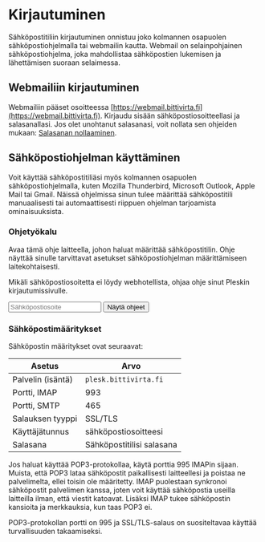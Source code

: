 # Kirjautuminen

Sähköpostitiliin kirjautuminen onnistuu joko kolmannen osapuolen sähköpostiohjelmalla tai webmailin kautta. Webmail on selainpohjainen sähköpostiohjelma, joka mahdollistaa sähköpostien lukemisen ja lähettämisen suoraan selaimessa.

## Webmailiin kirjautuminen

Webmailiin pääset osoitteessa [https://webmail.bittivirta.fi](https://webmail.bittivirta.fi). Kirjaudu sisään sähköpostiosoitteellasi ja salasanallasi. Jos olet unohtanut salasanasi, voit nollata sen ohjeiden mukaan: [Salasanan nollaaminen](../reset-password).

## Sähköpostiohjelman käyttäminen

Voit käyttää sähköpostitiliäsi myös kolmannen osapuolen sähköpostiohjelmalla, kuten Mozilla Thunderbird, Microsoft Outlook, Apple Mail tai Gmail. Näissä ohjelmissa sinun tulee määrittää sähköpostitili manuaalisesti tai automaattisesti riippuen ohjelman tarjoamista ominaisuuksista.

### Ohjetyökalu

Avaa tämä ohje laitteella, johon haluat määrittää sähköpostitilin. Ohje näyttää sinulle tarvittavat asetukset sähköpostiohjelman määrittämiseen laitekohtaisesti.

Mikäli sähköpostiosoitetta ei löydy webhotellista, ohjaa ohje sinut Pleskin kirjautumissivulle.

<form action="https://plesk.bittivirta.fi/configure-mail-client.php" method="get" target="_blank" className="flex gap-2">
  <input type="email" id="emailaddress" name="emailaddress" placeholder="Sähköpostiosoite" required className="bg-white rounded-full flex-1 border text-lg py-2 px-4 border-solid border-slate-200 shadow outline-0" />
  <button type="submit" className="bg-primary px-5 rounded-full text-white font-bold text-lg border-0 shadow">Näytä ohjeet</button>
</form>

### Sähköpostimääritykset

Sähköpostin määritykset ovat seuraavat:

| Asetus            | Arvo                      |
| ----------------- | ------------------------- |
| Palvelin (isäntä) | `plesk.bittivirta.fi`     |
| Portti, IMAP      | 993                       |
| Portti, SMTP      | 465                       |
| Salauksen tyyppi  | SSL/TLS                   |
| Käyttäjätunnus    | sähköpostiosoitteesi      |
| Salasana          | Sähköpostitilisi salasana |

Jos haluat käyttää POP3-protokollaa, käytä porttia 995 IMAPin sijaan. Muista, että POP3 lataa sähköpostit paikallisesti laitteellesi ja poistaa ne palvelimelta, ellei toisin ole määritetty. IMAP puolestaan synkronoi sähköpostit palvelimen kanssa, joten voit käyttää sähköpostia useilla laitteilla ilman, että viestit katoavat. Lisäksi IMAP tukee sähköpostin kansioita ja merkkauksia, kun taas POP3 ei.

POP3-protokollan portti on 995 ja SSL/TLS-salaus on suositeltavaa käyttää turvallisuuden takaamiseksi.


